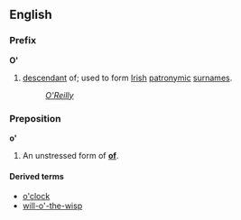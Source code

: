 ==English==
===Prefix===
'''O' '''

# [[descendant]] of; used to form [[Irish]] [[patronymic]] [[surname]]s.
#:''[[O'Reilly]]''

===Preposition===
'''o' '''

#An unstressed form of '''[[of]]'''.

====Derived terms====
*[[o'clock]]
*[[will-o'-the-wisp]]